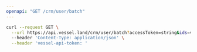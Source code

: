 ```yaml
---
openapi: "GET /crm/user/batch"
---
```


<RequestExample>

```bash Request
curl --request GET \
  --url https://api.vessel.land/crm/user/batch?accessToken=string&ids=v.user.a1b2c3,v.user.d6e5f4 \
  --header 'Content-Type: application/json' \
  --header 'vessel-api-token: '
```

</RequestExample>
